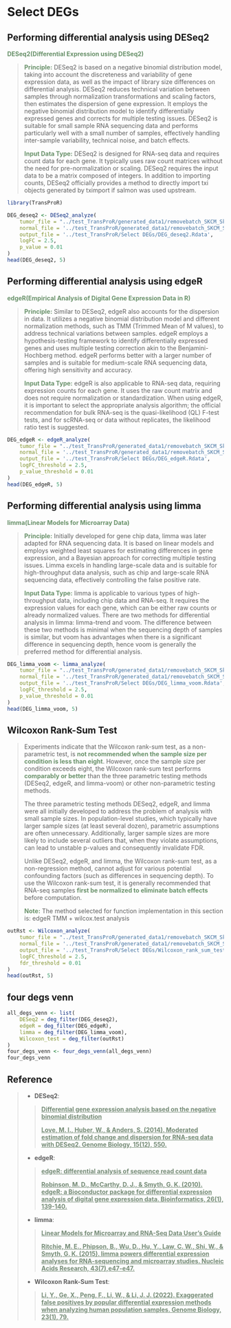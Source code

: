 # Select DEGs

## Performing differential analysis using DESeq2
<b style="color: #6a926b;">DESeq2(Differential Expression using DESeq2)</b>

><b style="color: #6a926b;">Principle:</b> DESeq2 is based on a negative binomial distribution model, taking into account the discreteness and variability of gene expression data, as well as the impact of library size differences on differential analysis. DESeq2 reduces technical variation between samples through normalization transformations and scaling factors, then estimates the dispersion of gene expression. It employs the negative binomial distribution model to identify differentially expressed genes and corrects for multiple testing issues. DESeq2 is suitable for small sample RNA sequencing data and performs particularly well with a small number of samples, effectively handling inter-sample variability, technical noise, and batch effects.
>
><b style="color: #6a926b;">Input Data Type:</b> DESeq2 is designed for RNA-seq data and requires count data for each gene. It typically uses raw count matrices without the need for pre-normalization or scaling. DESeq2 requires the input data to be a matrix composed of integers. In addition to importing counts, DESeq2 officially provides a method to directly import txi objects generated by tximport if salmon was used upstream. 

```r
library(TransProR)
```



```r
DEG_deseq2 <- DESeq2_analyze(
    tumor_file = "../test_TransProR/generated_data1/removebatch_SKCM_Skin_TCGA_exp_tumor.rds", 
    normal_file = '../test_TransProR/generated_data1/removebatch_SKCM_Skin_Normal_TCGA_GTEX_count.rds',
    output_file = '../test_TransProR/Select DEGs/DEG_deseq2.Rdata',
    logFC = 2.5,
    p_value = 0.01
)
head(DEG_deseq2, 5)
```


## Performing differential analysis using edgeR
<b style="color: #6a926b;">edgeR(Empirical Analysis of Digital Gene Expression Data in R)</b>

><b style="color: #6a926b;">Principle:</b> Similar to DESeq2, edgeR also accounts for the dispersion in data. It utilizes a negative binomial distribution model and different normalization methods, such as TMM (Trimmed Mean of M values), to address technical variations between samples. edgeR employs a hypothesis-testing framework to identify differentially expressed genes and uses multiple testing correction akin to the Benjamini-Hochberg method. edgeR performs better with a larger number of samples and is suitable for medium-scale RNA sequencing data, offering high sensitivity and accuracy.
>
><b style="color: #6a926b;">Input Data Type:</b> edgeR is also applicable to RNA-seq data, requiring expression counts for each gene. It uses the raw count matrix and does not require normalization or standardization. When using edgeR, it is important to select the appropriate analysis algorithm; the official recommendation for bulk RNA-seq is the quasi-likelihood (QL) F-test tests, and for scRNA-seq or data without replicates, the likelihood ratio test is suggested.

```r
DEG_edgeR <- edgeR_analyze(
    tumor_file = "../test_TransProR/generated_data1/removebatch_SKCM_Skin_TCGA_exp_tumor.rds", 
    normal_file = '../test_TransProR/generated_data1/removebatch_SKCM_Skin_Normal_TCGA_GTEX_count.rds',
    output_file = '../test_TransProR/Select DEGs/DEG_edgeR.Rdata',
    logFC_threshold = 2.5,
    p_value_threshold = 0.01
)
head(DEG_edgeR, 5)
```


## Performing differential analysis using limma
<b style="color: #6a926b;">limma(Linear Models for Microarray Data)</b>

><b style="color: #6a926b;">Principle:</b> Initially developed for gene chip data, limma was later adapted for RNA sequencing data. It is based on linear models and employs weighted least squares for estimating differences in gene expression, and a Bayesian approach for correcting multiple testing issues. Limma excels in handling large-scale data and is suitable for high-throughput data analysis, such as chip and large-scale RNA sequencing data, effectively controlling the false positive rate.
>
><b style="color: #6a926b;">Input Data Type:</b> limma is applicable to various types of high-throughput data, including chip data and RNA-seq. It requires the expression values for each gene, which can be either raw counts or already normalized values. There are two methods for differential analysis in limma: limma-trend and voom. The difference between these two methods is minimal when the sequencing depth of samples is similar, but voom has advantages when there is a significant difference in sequencing depth, hence voom is generally the preferred method for differential analysis.

```r
DEG_limma_voom <- limma_analyze(
    tumor_file = "../test_TransProR/generated_data1/removebatch_SKCM_Skin_TCGA_exp_tumor.rds", 
    normal_file = '../test_TransProR/generated_data1/removebatch_SKCM_Skin_Normal_TCGA_GTEX_count.rds',
    output_file = '../test_TransProR/Select DEGs/DEG_limma_voom.Rdata',
    logFC_threshold = 2.5,
    p_value_threshold = 0.01
)
head(DEG_limma_voom, 5)
```


## Wilcoxon Rank-Sum Test
>Experiments indicate that the Wilcoxon rank-sum test, as a non-parametric test, is <b style="color: #6a926b;">not recommended when the sample size per condition is less than eight</b>. However, once the sample size per condition exceeds eight, the Wilcoxon rank-sum test performs <b style="color: #6a926b;">comparably or better</b> than the three parametric testing methods (DESeq2, edgeR, and limma-voom) or other non-parametric testing methods.
>
>The three parametric testing methods DESeq2, edgeR, and limma were all initially developed to address the problem of analysis with small sample sizes. In population-level studies, which typically have larger sample sizes (at least several dozen), parametric assumptions are often unnecessary. Additionally, larger sample sizes are more likely to include several outliers that, when they violate assumptions, can lead to unstable p-values and consequently invalidate FDR.
>
>Unlike DESeq2, edgeR, and limma, the Wilcoxon rank-sum test, as a non-regression method, cannot adjust for various potential confounding factors (such as differences in sequencing depth). To use the Wilcoxon rank-sum test, it is generally recommended that RNA-seq samples <b style="color: #6a926b;">first be normalized to eliminate batch effects</b> before computation.
>
><b style="color: #6a926b;">Note:</b> The method selected for function implementation in this section is: edgeR TMM + wilcox.test analysis

```r
outRst <- Wilcoxon_analyze(
    tumor_file = "../test_TransProR/generated_data1/removebatch_SKCM_Skin_TCGA_exp_tumor.rds", 
    normal_file = '../test_TransProR/generated_data1/removebatch_SKCM_Skin_Normal_TCGA_GTEX_count.rds',
    output_file = '../test_TransProR/Select DEGs/Wilcoxon_rank_sum_testoutRst.Rdata',
    logFC_threshold = 2.5,
    fdr_threshold = 0.01
)
head(outRst, 5)
```


## four degs venn
```r
all_degs_venn <- list(
    DESeq2 = deg_filter(DEG_deseq2), 
    edgeR = deg_filter(DEG_edgeR), 
    limma = deg_filter(DEG_limma_voom), 
    Wilcoxon_test = deg_filter(outRst)
)
four_degs_venn <- four_degs_venn(all_degs_venn)
four_degs_venn
```


## Reference
> - **DESeq2**:
>
>> <a href="https://docs.gdc.cancer.gov/Data/Bioinformatics_Pipelines/Expression_mRNA_Pipeline/" style="color: #758b76; font-weight: bold;">Differential gene expression analysis based on the negative binomial distribution</a>
>>
>><a href="https://genomebiology.biomedcentral.com/articles/10.1186/s13059-014-0550-8" style="color: #758b76; font-weight: bold;">Love, M. I., Huber, W., & Anders, S. (2014). Moderated estimation of fold change and dispersion for RNA-seq data with DESeq2. Genome Biology, 15(12), 550.</a>
>
> - **edgeR**:
> 
>><a href="https://www.bioconductor.org/packages/release/bioc/vignettes/edgeR/inst/doc/edgeRUsersGuide.pdf" style="color: #758b76; font-weight: bold;">edgeR: differential analysis
of sequence read count data</a>
>>
>><a href="https://academic.oup.com/bioinformatics/article/26/1/139/182458?login=false" style="color: #758b76; font-weight: bold;">Robinson, M. D., McCarthy, D. J., & Smyth, G. K. (2010). edgeR: a Bioconductor package for differential expression analysis of digital gene expression data. Bioinformatics, 26(1), 139-140. </a>
>
> - **limma**:
> 
>><a href="https://www.bioconductor.org/packages/release/bioc/vignettes/limma/inst/doc/usersguide.pdf" style="color: #758b76; font-weight: bold;">Linear Models for Microarray and RNA-Seq Data User’s Guide</a>
>>
>><a href="https://academic.oup.com/nar/article/43/7/e47/2414268" style="color: #758b76; font-weight: bold;">Ritchie, M. E., Phipson, B., Wu, D., Hu, Y., Law, C. W., Shi, W., & Smyth, G. K. (2015). limma powers differential expression analyses for RNA-sequencing and microarray studies. Nucleic Acids Research, 43(7),e47-e47.</a>
>
> - **Wilcoxon Rank-Sum Test**:
>
>><a href="https://genomebiology.biomedcentral.com/articles/10.1186/s13059-022-02648-4" style="color: #758b76; font-weight: bold;">Li, Y., Ge, X., Peng, F., Li, W., & Li, J. J. (2022). Exaggerated false positives by popular differential expression methods when analyzing human population samples. Genome Biology, 23(1), 79.</a>